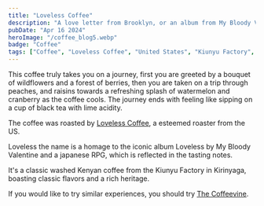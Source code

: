 ```yaml
---
title: "Loveless Coffee"
description: "A love letter from Brooklyn, or an album from My Bloody Valentine "
pubDate: "Apr 16 2024"
heroImage: "/coffee_blog5.webp"
badge: "Coffee"
tags: ["Coffee", "Loveless Coffee", "United States", "Kiunyu Factory", "Wildflowers", "Berries", "Peach", "Raisin", "Watermelon", "Cranberry", "Lime", "Black Tea"]
---
```


This coffee truly takes you on a journey, first you are greeted by a bouquet of wildflowers and a forest of berries, then you are taken
on a trip through peaches, and raisins towards a refreshing splash of watermelon and cranberry as the coffee cools.
The journey ends with feeling like sipping on a cup of black tea with lime acidity.

The coffee was roasted by [Loveless Coffee](https://lovelesscoffees.coffee/), a esteemed roaster from the US.

Loveless the name is a homage to the iconic album Loveless by My Bloody Valentine and a japanese RPG, which is reflected in the tasting notes.

It's a classic washed Kenyan coffee from the Kiunyu Factory in Kirinyaga, boasting classic flavors and a rich heritage.

If you would like to try similar experiences, you should try [The Coffeevine](https://thecoffeevine.com/).
